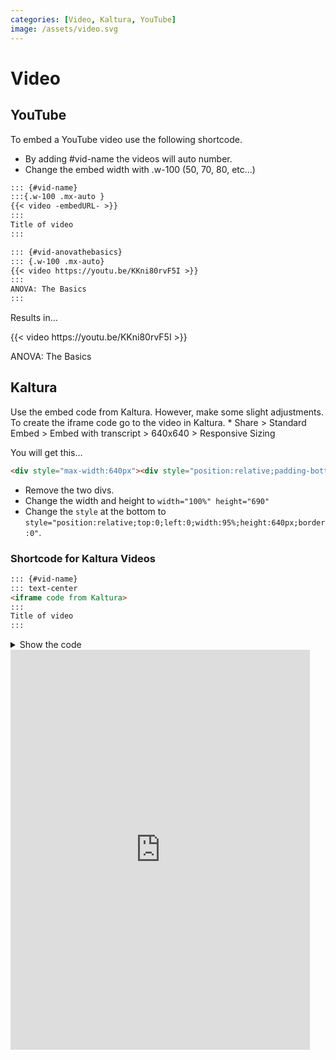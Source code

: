 ---
categories: [Video, Kaltura, YouTube]
image: /assets/video.svg
---

# Video

## YouTube

To embed a YouTube video use the following shortcode. 

* By adding #vid-name the videos will auto number. 
* Change the embed width with .w-100 (50, 70, 80, etc...)

``` {.markdown shortcodes="false"}
::: {#vid-name}
:::{.w-100 .mx-auto }
{{< video -embedURL- >}}
:::
Title of video
:::
```

::: {#exm-anova}
``` {.markdown shortcodes="false"}
::: {#vid-anovathebasics}
::: {.w-100 .mx-auto}
{{< video https://youtu.be/KKni80rvF5I >}}
:::
ANOVA: The Basics
:::
```

Results in...

::: {#vid-anovathebasics}
::: {.w-100 .mx-auto}
{{< video https://youtu.be/KKni80rvF5I >}}
:::

ANOVA: The Basics
:::
:::

## Kaltura

Use the embed code from Kaltura. However, make some slight adjustments. To create the iframe code go to the video in Kaltura. \* Share \> Standard Embed \> Embed with transcript \> 640x640 \> Responsive Sizing

You will get this...

``` md
<div style="max-width:640px"><div style="position:relative;padding-bottom:100%"><iframe id="kaltura_player" src="https://cdnapisec.kaltura.com/p/2356971/sp/235697100/embedIframeJs/uiconf_id/41416901/partner_id/2356971?iframeembed=true&playerId=kaltura_player&entry_id=1_4rgowzbl&flashvars[streamerType]=auto&amp;flashvars[localizationCode]=en&amp;flashvars[sideBarContainer.plugin]=true&amp;flashvars[sideBarContainer.position]=left&amp;flashvars[sideBarContainer.clickToClose]=true&amp;flashvars[chapters.plugin]=true&amp;flashvars[chapters.layout]=vertical&amp;flashvars[chapters.thumbnailRotator]=false&amp;flashvars[streamSelector.plugin]=true&amp;flashvars[EmbedPlayer.SpinnerTarget]=videoHolder&amp;flashvars[dualScreen.plugin]=true&amp;flashvars[hotspots.plugin]=1&amp;flashvars[Kaltura.addCrossoriginToIframe]=true&amp;&wid=1_syosb0la" width="640" height="640" allowfullscreen webkitallowfullscreen mozAllowFullScreen allow="autoplay *; fullscreen *; encrypted-media *" sandbox="allow-downloads allow-forms allow-same-origin allow-scripts allow-top-navigation allow-pointer-lock allow-popups allow-modals allow-orientation-lock allow-popups-to-escape-sandbox allow-presentation allow-top-navigation-by-user-activation" frameborder="0" title="STAT 484 Lesson 1.1" style="position:absolute;top:0;left:0;width:100%;height:100%;border:0"></iframe></div></div>
```

-   Remove the two divs.
-   Change the width and height to `width="100%" height="690"`
-   Change the `style` at the bottom to `style="position:relative;top:0;left:0;width:95%;height:640px;border:0"`.

### Shortcode for Kaltura Videos

``` md
::: {#vid-name}
::: text-center
<iframe code from Kaltura>
:::
Title of video
:::
```

::: {#exm-kaltura}
<details>

<summary>Show the code</summary>

``` markdown
::: {#vid-1-1}
::: text-center

<iframe id="kaltura_player" src="https://cdnapisec.kaltura.com/p/2356971/sp/235697100/embedIframeJs/uiconf_id/41416901/partner_id/2356971?iframeembed=true&amp;playerId=kaltura_player&amp;entry_id=1_4rgowzbl&amp;flashvars[streamerType]=auto&amp;flashvars[localizationCode]=en&amp;flashvars[sideBarContainer.plugin]=true&amp;flashvars[sideBarContainer.position]=left&amp;flashvars[sideBarContainer.clickToClose]=true&amp;flashvars[chapters.plugin]=true&amp;flashvars[chapters.layout]=vertical&amp;flashvars[chapters.thumbnailRotator]=false&amp;flashvars[streamSelector.plugin]=true&amp;flashvars[EmbedPlayer.SpinnerTarget]=videoHolder&amp;flashvars[dualScreen.plugin]=true&amp;flashvars[hotspots.plugin]=1&amp;flashvars[Kaltura.addCrossoriginToIframe]=true&amp;&amp;wid=1_v2wkulvp" width="100%" height="690" allowfullscreen webkitallowfullscreen mozAllowFullScreen allow="autoplay *; fullscreen *; encrypted-media *" sandbox="allow-downloads allow-forms allow-same-origin allow-scripts allow-top-navigation allow-pointer-lock allow-popups allow-modals allow-orientation-lock allow-popups-to-escape-sandbox allow-presentation allow-top-navigation-by-user-activation" frameborder="0" title="STAT 484 Lesson 1.1" style="position:relative;top:0;left:0;width:95%;height:640px;border:0">

</iframe>
:::
:::
```

</details>

::: {#vid-1-1}
::: text-center
<iframe id="kaltura_player" src="https://cdnapisec.kaltura.com/p/2356971/sp/235697100/embedIframeJs/uiconf_id/41416901/partner_id/2356971?iframeembed=true&amp;playerId=kaltura_player&amp;entry_id=1_4rgowzbl&amp;flashvars[streamerType]=auto&amp;flashvars[localizationCode]=en&amp;flashvars[sideBarContainer.plugin]=true&amp;flashvars[sideBarContainer.position]=left&amp;flashvars[sideBarContainer.clickToClose]=true&amp;flashvars[chapters.plugin]=true&amp;flashvars[chapters.layout]=vertical&amp;flashvars[chapters.thumbnailRotator]=false&amp;flashvars[streamSelector.plugin]=true&amp;flashvars[EmbedPlayer.SpinnerTarget]=videoHolder&amp;flashvars[dualScreen.plugin]=true&amp;flashvars[hotspots.plugin]=1&amp;flashvars[Kaltura.addCrossoriginToIframe]=true&amp;&amp;wid=1_v2wkulvp" width="100%" height="690" allowfullscreen webkitallowfullscreen mozAllowFullScreen allow="autoplay *; fullscreen *; encrypted-media *" sandbox="allow-downloads allow-forms allow-same-origin allow-scripts allow-top-navigation allow-pointer-lock allow-popups allow-modals allow-orientation-lock allow-popups-to-escape-sandbox allow-presentation allow-top-navigation-by-user-activation" frameborder="0" title="STAT 484 Lesson 1.1" style="position:relative;top:0;left:0;width:95%;height:640px;border:0">

</iframe>
:::
:::
:::
